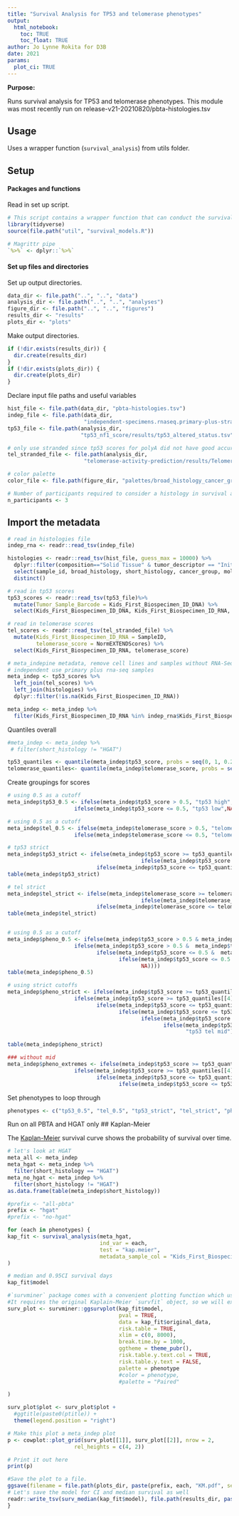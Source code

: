 ```yaml
---
title: "Survival Analysis for TP53 and telomerase phenotypes"
output: 
  html_notebook:
    toc: TRUE
    toc_float: TRUE
author: Jo Lynne Rokita for D3B
date: 2021
params:
  plot_ci: TRUE
---
```

  
  **Purpose:** 
  
  Runs survival analysis for TP53 and telomerase phenotypes. This module was most recently run on release-v21-20210820/pbta-histologies.tsv 

## Usage 

Uses a wrapper function (`survival_analysis`) from utils folder. 

## Setup

#### Packages and functions

Read in set up script.

```r
# This script contains a wrapper function that can conduct the survival analyses
library(tidyverse)
source(file.path("util", "survival_models.R"))

# Magrittr pipe
`%>%` <- dplyr::`%>%`
```

#### Set up files and directories

Set up output directories. 

```r
data_dir <- file.path("..", "..", "data")
analysis_dir <- file.path("..", "..", "analyses")
figure_dir <- file.path("..", "..", "figures")
results_dir <- "results"
plots_dir <- "plots"
```

Make output directories.

```r
if (!dir.exists(results_dir)) {
  dir.create(results_dir)
}
if (!dir.exists(plots_dir)) {
  dir.create(plots_dir)
}
```

Declare input file paths and useful variables

```r
hist_file <- file.path(data_dir, "pbta-histologies.tsv")
indep_file <- file.path(data_dir,
                        "independent-specimens.rnaseq.primary-plus-stranded.tsv")
tp53_file <- file.path(analysis_dir, 
                       "tp53_nf1_score/results/tp53_altered_status.tsv")

# only use stranded since tp53 scores for polyA did not have good accuracy
tel_stranded_file <- file.path(analysis_dir,
                        "telomerase-activity-prediction/results/TelomeraseScores_PTBAStranded_FPKM.txt")

# color palette
color_file <- file.path(figure_dir, "palettes/broad_histology_cancer_group_palette.tsv")

# Number of participants required to consider a histology in survival analysis
n_participants <- 3
```

## Import the metadata

```r
# read in histologies file
indep_rna <- readr::read_tsv(indep_file)

histologies <- readr::read_tsv(hist_file, guess_max = 10000) %>%
  dplyr::filter(composition=="Solid Tissue" & tumor_descriptor == "Initial CNS Tumor") %>%
  select(sample_id, broad_histology, short_histology, cancer_group, molecular_subtype, OS_status, OS_days, PFS_days) %>%
  distinct()

# read in tp53 scores
tp53_scores <- readr::read_tsv(tp53_file)%>%
  mutate(Tumor_Sample_Barcode = Kids_First_Biospecimen_ID_DNA) %>%
  select(Kids_First_Biospecimen_ID_DNA, Kids_First_Biospecimen_ID_RNA, sample_id, tp53_score)

# read in telomerase scores
tel_scores <- readr::read_tsv(tel_stranded_file) %>%
  mutate(Kids_First_Biospecimen_ID_RNA = SampleID,
         telomerase_score = NormEXTENDScores) %>%
  select(Kids_First_Biospecimen_ID_RNA, telomerase_score)

# meta_indepine metadata, remove cell lines and samples without RNA-Seq since both classifiers' results use RNA-Seq
# independent use primary plus rna-seq samples
meta_indep <- tp53_scores %>%
  left_join(tel_scores) %>%
  left_join(histologies) %>%
  dplyr::filter(!is.na(Kids_First_Biospecimen_ID_RNA))

meta_indep <- meta_indep %>%
  filter(Kids_First_Biospecimen_ID_RNA %in% indep_rna$Kids_First_Biospecimen_ID)

```

Quantiles overall
```r
#meta_indep <- meta_indep %>%
 # filter(short_histology != "HGAT")

tp53_quantiles <- quantile(meta_indep$tp53_score, probs = seq(0, 1, 0.25))
telomerase_quantiles<- quantile(meta_indep$telomerase_score, probs = seq(0, 1, 0.25))
```


Create groupings for scores
```r
# using 0.5 as a cutoff
meta_indep$tp53_0.5 <- ifelse(meta_indep$tp53_score > 0.5, "tp53 high",
                     ifelse(meta_indep$tp53_score <= 0.5, "tp53 low",NA))

# using 0.5 as a cutoff
meta_indep$tel_0.5 <- ifelse(meta_indep$telomerase_score > 0.5, "telomerase high",
                     ifelse(meta_indep$telomerase_score <= 0.5, "telomerase low",NA))

# tp53 strict
meta_indep$tp53_strict <- ifelse(meta_indep$tp53_score >= tp53_quantiles[[4]], "tp53_high",
                                          ifelse(meta_indep$tp53_score > tp53_quantiles[[2]] & meta_indep$tp53_score < tp53_quantiles[[4]], "tp53_mid",
                            ifelse(meta_indep$tp53_score <= tp53_quantiles[[2]], "tp53_low", NA)))
table(meta_indep$tp53_strict)

# tel strict
meta_indep$tel_strict <- ifelse(meta_indep$telomerase_score >= telomerase_quantiles[[4]], "telomerase_high",
                                          ifelse(meta_indep$telomerase_score >  telomerase_quantiles[[2]] & meta_indep$telomerase_score < telomerase_quantiles[[4]], "telomerase_mid",
                            ifelse(meta_indep$telomerase_score <= telomerase_quantiles[[2]], "telomerase_low", NA)))
table(meta_indep$tel_strict)


# using 0.5 as a cutoff
meta_indep$pheno_0.5 <- ifelse(meta_indep$tp53_score > 0.5 & meta_indep$telomerase_score > 0.5, "tp53_high telomerase_high",
                     ifelse(meta_indep$tp53_score > 0.5 &  meta_indep$telomerase_score <= 0.5, "tp53_high telomerase_low",
                            ifelse(meta_indep$tp53_score <= 0.5 &  meta_indep$telomerase_score > 0.5, "tp53_low telomerase_high",
                                   ifelse(meta_indep$tp53_score <= 0.5 &  meta_indep$telomerase_score <= 0.5, "tp53_low telomerase_low",
                                          NA))))
table(meta_indep$pheno_0.5)

# using strict cutoffs
meta_indep$pheno_strict <- ifelse(meta_indep$tp53_score >= tp53_quantiles[[4]] & meta_indep$telomerase_score >= telomerase_quantiles[[4]], "tp53_high telomerase_high",
                     ifelse(meta_indep$tp53_score >= tp53_quantiles[[4]] &  meta_indep$telomerase_score <= telomerase_quantiles[[2]], "tp53_high telomerase_low",
                            ifelse(meta_indep$tp53_score <= tp53_quantiles[[2]] &  meta_indep$telomerase_score >= telomerase_quantiles[[4]], "tp53_low telomerase_high",
                                   ifelse(meta_indep$tp53_score <= tp53_quantiles[[2]] &  meta_indep$telomerase_score <= telomerase_quantiles[[2]], "tp53_low telomerase_low",
                                          ifelse(meta_indep$tp53_score > tp53_quantiles[[2]] & meta_indep$tp53_score < tp53_quantiles[[4]] &  meta_indep$telomerase_score <= telomerase_quantiles[[2]], "tp53_mid telomerase_low",
                                                 ifelse(meta_indep$tp53_score <= tp53_quantiles[[2]] &  meta_indep$telomerase_score > telomerase_quantiles[[2]] & meta_indep$telomerase_score < telomerase_quantiles[[4]], "tp53_low telomerase_mid",
                                                        "tp53 tel mid"))))))

table(meta_indep$pheno_strict)

### without mid
meta_indep$pheno_extremes <- ifelse(meta_indep$tp53_score >= tp53_quantiles[[4]] & meta_indep$telomerase_score >= telomerase_quantiles[[4]], "tp53_high telomerase_high",
                     ifelse(meta_indep$tp53_score >= tp53_quantiles[[4]] &meta_indep$telomerase_score <= telomerase_quantiles[[2]], "tp53_high telomerase_low",
                            ifelse(meta_indep$tp53_score <= tp53_quantiles[[3]] & meta_indep$telomerase_score >= telomerase_quantiles[[4]], "tp53_low telomerase_high",
                                   ifelse(meta_indep$tp53_score <= tp53_quantiles[[2]] & meta_indep$telomerase_score <= telomerase_quantiles[[2]], "tp53_low telomerase_low", NA))))

```
Set phenotypes to loop through
```r
phenotypes <- c("tp53_0.5", "tel_0.5", "tp53_strict", "tel_strict", "pheno_0.5", "pheno_strict", "pheno_extremes")
```

Run on all PBTA and HGAT only
## Kaplan-Meier

The [Kaplan-Meier](https://www.ncbi.nlm.nih.gov/pmc/articles/PMC3059453/) 
survival curve shows the probability of survival over time.

```r

# let's look at HGAT
meta_all <- meta_indep
meta_hgat <- meta_indep %>%
  filter(short_histology == "HGAT")
meta_no_hgat <- meta_indep %>%
  filter(short_histology != "HGAT")
as.data.frame(table(meta_indep$short_histology))

#prefix <- "all-pbta"
prefix <- "hgat"
#prefix <- "no-hgat"

for (each in phenotypes) {
kap_fit <- survival_analysis(meta_hgat,
                             ind_var = each,
                             test = "kap.meier",
                             metadata_sample_col = "Kids_First_Biospecimen_ID_RNA"
)

# median and 0.95CI survival days
kap_fit$model

#`survminer` package comes with a convenient plotting function which uses `ggplot2` arguments. 
#It requires the original Kaplain-Meier `survfit` object, so we will extract that with `$model`.
surv_plot <- survminer::ggsurvplot(kap_fit$model,
                                   pval = TRUE,
                                   data = kap_fit$original_data,
                                   risk.table = TRUE,
                                   xlim = c(0, 8000),
                                   break.time.by = 1000,
                                   ggtheme = theme_pubr(),
                                   risk.table.y.text.col = TRUE,
                                   risk.table.y.text = FALSE,
                                   palette = phenotype
                                   #color = phenotype,
                                   #palette = "Paired"

)

surv_plot$plot <- surv_plot$plot +
  #ggtitle(paste0(ptitle)) +
  theme(legend.position = "right")

# Make this plot a meta_indep plot
p <- cowplot::plot_grid(surv_plot[[1]], surv_plot[[2]], nrow = 2,
                     rel_heights = c(4, 2))

# Print it out here
print(p)

#Save the plot to a file. 
ggsave(filename = file.path(plots_dir, paste(prefix, each, "KM.pdf", sep = "-")), plot = p)
# Let's save the model for CI and median survival as well
readr::write_tsv(surv_median(kap_fit$model), file.path(results_dir, paste(prefix, each, "model.tsv", sep = "-")))
}
```






